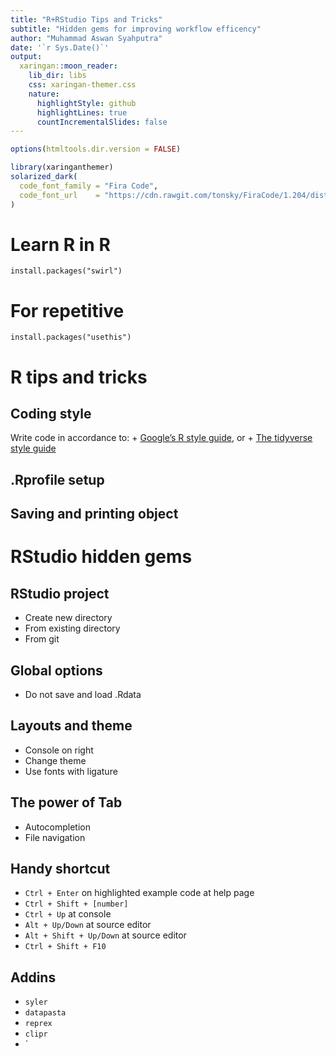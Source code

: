 ```yaml
---
title: "R+RStudio Tips and Tricks"
subtitle: "Hidden gems for improving workflow efficency"  
author: "Muhammad Aswan Syahputra"
date: '`r Sys.Date()`'
output:
  xaringan::moon_reader:
    lib_dir: libs
    css: xaringan-themer.css
    nature:
      highlightStyle: github
      highlightLines: true
      countIncrementalSlides: false
---
```


```r
options(htmltools.dir.version = FALSE)
```

```r
library(xaringanthemer)
solarized_dark(
  code_font_family = "Fira Code",
  code_font_url    = "https://cdn.rawgit.com/tonsky/FiraCode/1.204/distr/fira_code.css"
)
```

# Learn R in R
```
install.packages("swirl")
```
# For repetitive
```
install.packages("usethis")
```

# R tips and tricks
## Coding style
Write code in accordance to:
+ [Google's R style guide](https://google.github.io/styleguide/Rguide.xml), or
+ [The tidyverse style guide](https://style.tidyverse.org/)

## .Rprofile setup

## Saving and printing object


# RStudio hidden gems

## RStudio project

- Create new directory
- From existing directory
- From git

## Global options
+ Do not save and load .Rdata


## Layouts and theme
+ Console on right
+ Change theme
+ Use fonts with ligature

## The power of Tab
+ Autocompletion
+ File navigation

## Handy shortcut
+ `Ctrl + Enter` on highlighted example code at help page
+ `Ctrl + Shift + [number]`
+ `Ctrl + Up` at console
+ `Alt + Up/Down` at source editor
+ `Alt + Shift + Up/Down` at source editor
+ `Ctrl + Shift + F10`

## Addins 
+ `syler`
+ `datapasta`
+ `reprex`
+ `clipr`
+ `
